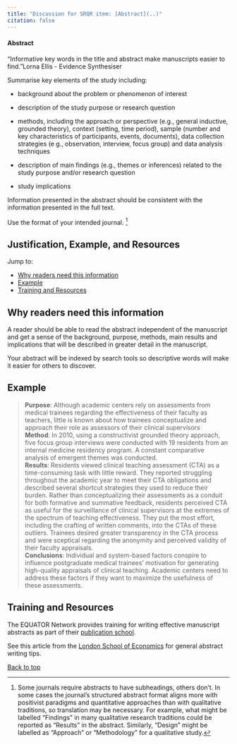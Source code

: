 ```yaml
---
title: "Discussion for SRQR item: [Abstract](..)"
citation: false
---
```

::: {.grid id="abstract"}
::: {.g-col-9}
#### Abstract
:::
::: {.g-col-3}
:::
:::

["Informative key words in the title and abstract make manuscripts easier to find."[Lorna Ellis - Evidence Synthesiser]{.attribution}]{.aside}

Summarise key elements of the study including:

* background about the problem or phenomenon of interest

* description of the study purpose or research question

* methods, including the approach or perspective (e.g., general inductive, grounded theory), context (setting, time period), sample (number and key characteristics of participants, events, documents), data collection strategies (e g., observation, interview, focus group) and data analysis techniques

* description of main findings (e.g., themes or inferences) related to the study purpose and/or research question

* study implications

<!-- #ASK

What is the difference between approach and perspective?

Is approach the same as qualitative approach?

Are data collection strategies the same as data collection methods? -->

Information presented in the abstract should be consistent with the information presented in the full text.

Use the format of your intended journal. ^[Some journals require abstracts to have subheadings, others don't. In some cases the journal's structured abstract format aligns more with positivist paradigms and quantitative approaches than with qualitative traditions, so translation may be necessary. For example, what might be labelled "Findings" in many qualitative research traditions could be reported as "Results" in the abstract. Similarly, "Design" might be labelled as "Approach" or "Methodology" for a qualitative study.]

::: {#abstract-collapsible .callout-note appearance="minimal" collapse=true}

## Justification, Example, and Resources

Jump to:

* [Why readers need this information](#sec-abstract-2)
* [Example](#sec-abstract-3)
* [Training and Resources](#sec-abstract-4)


## Why readers need this information{#sec-abstract-2}

A reader should be able to read the abstract independent of the manuscript and get a sense of the background, purpose, methods, main results and implications that will be described in greater detail in the manuscript.

[Your abstract will be indexed by search tools so descriptive words will make it easier for others to discover]{.added}.

<!-- #TODO: abstracts are indexed by search tools -->

## Example{#sec-abstract-3}

> **Purpose**: Although academic centers rely on assessments from medical trainees regarding the effectiveness of their faculty as teachers, little is known about how trainees conceptualize and <span class="defined" data-bs-toggle="offcanvas" href="#glossaryItem4" aria-controls="offcanvasExample" role="button">approach</span> their role as assessors of their clinical supervisors<br>**Method**: In 2010, using a constructivist <span class="defined" data-bs-toggle="offcanvas" href="#glossaryItem9" aria-controls="offcanvasExample" role="button">grounded theory</span> <span class="defined" data-bs-toggle="offcanvas" href="#glossaryItem4" aria-controls="offcanvasExample" role="button">approach</span>, five focus group interviews were conducted with 19 residents from an internal medicine residency program. A constant comparative analysis of emergent themes was conducted.<br>**Results**: Residents viewed clinical teaching assessment (CTA) as a time-consuming task with little reward. They reported struggling throughout the academic year to meet their CTA obligations and described several shortcut strategies they used to reduce their burden. Rather than conceptualizing their assessments as a conduit for both formative and summative feedback, residents perceived CTA as useful for the surveillance of clinical supervisors at the extremes of the spectrum of teaching effectiveness. They put the most effort, including the crafting of written comments, into the CTAs of these outliers. Trainees desired greater transparency in the CTA process and were sceptical regarding the anonymity and perceived validity of their faculty appraisals.<br>**Conclusions**: Individual and system-based factors conspire to influence postgraduate medical trainees’ motivation for generating high-quality appraisals of clinical teaching. Academic centers need to address these factors if they want to maximize the usefulness of these assessments.

<!-- #TODO: bad examples -->

## Training and Resources{#sec-abstract-4}

The EQUATOR Network provides training for writing effective manuscript abstracts as part of their [publication school](https://www.equator-network.org/2023/01/24/uk-equator-centre-publication-school-april-2023/).

See this article from the [London School of Economics](https://blogs.lse.ac.uk/impactofsocialsciences/2011/06/20/essential-guide-writing-good-abstracts/) for general abstract writing tips.

[Back to top](#abstract)
:::

<script src="https://giscus.app/client.js"
data-repo="jamesrharwood/srqr"
data-repo-id="R_kgDOIaTtVw"
data-category="Announcements"
data-category-id="DIC_kwDOIaTtV84CSe8S"
data-mapping="specific"
data-term="Abstract"
data-strict="0"
data-reactions-enabled="1"
data-emit-metadata="0"
data-theme="preferred_color_scheme"
data-theme="light"
data-lang="en"
crossorigin="anonymous"
async>
</script>
